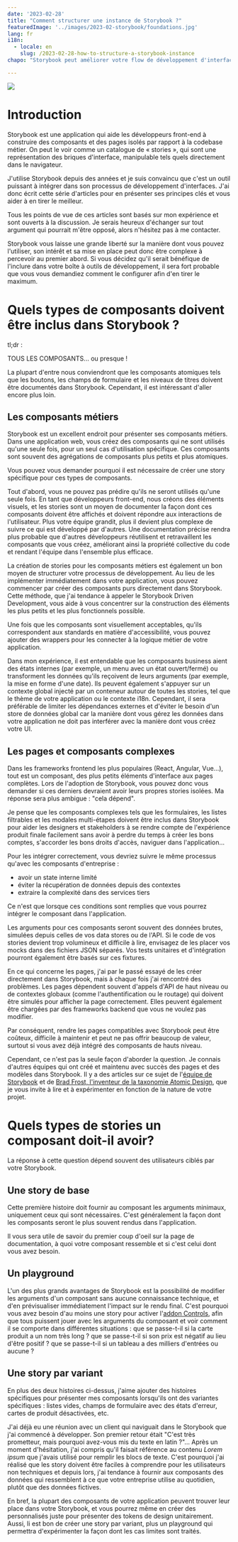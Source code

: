 ```yaml
---
date: '2023-02-28'
title: "Comment structurer une instance de Storybook ?"
featuredImage: '../images/2023-02-storybook/foundations.jpg'
lang: fr
i18n:
  - locale: en
    slug: /2023-02-28-how-to-structure-a-storybook-instance
chapo: "Storybook peut améliorer votre flow de développement d'interfaces. Mais malgré sa puissance, certaines équipes frontend hésitent encore à l'intégrer à leur workflow. Dans cette série d'articles, nous explorerons comment configurer Storybook pour vous aider à atteindre plus rapidement vos objectifs business."

---
```


<Image align="right" caption="Photo par Ivan Bandura">

![](../images/2023-02-storybook/foundations.jpg)

</Image>

# **Introduction**

Storybook est une application qui aide les développeurs front-end à construire des composants et des pages isolés par rapport à la codebase métier. On peut le voir comme un catalogue de « stories », qui sont une représentation des briques d'interface, manipulable tels quels directement dans le navigateur.

J'utilise Storybook depuis des années et je suis convaincu que c'est un outil puissant à intégrer dans son processus de développement d'interfaces. J'ai donc écrit cette série d'articles pour en présenter ses principes clés et vous aider à en tirer le meilleur.

Tous les points de vue de ces articles sont basés sur mon expérience et sont ouverts à la discussion. Je serais heureux d'échanger sur tout argument qui pourrait m'être opposé, alors n'hésitez pas à me contacter.

Storybook vous laisse une grande liberté sur la manière dont vous pouvez l'utiliser, son intérêt et sa mise en place peut donc être complexe à percevoir au premier abord. Si vous décidez qu'il serait bénéfique de l'inclure dans votre boîte à outils de développement, il sera fort probable que vous vous demandiez comment le configurer afin d'en tirer le maximum.

# **Quels types de composants doivent être inclus dans Storybook ?**

tl;dr :

TOUS LES COMPOSANTS... ou presque !

La plupart d'entre nous conviendront que les composants atomiques tels que les boutons, les champs de formulaire et les niveaux de titres doivent être documentés dans Storybook. Cependant, il est intéressant d'aller encore plus loin.

## Les c**omposants métiers**

Storybook est un excellent endroit pour présenter ses composants métiers. Dans une application web, vous créez des composants qui ne sont utilisés qu'une seule fois, pour un seul cas d'utilisation spécifique. Ces composants sont souvent des agrégations de composants plus petits et plus atomiques.

Vous pouvez vous demander pourquoi il est nécessaire de créer une story spécifique pour ces types de composants.

Tout d'abord, vous ne pouvez pas prédire qu'ils ne seront utilisés qu'une seule fois. En tant que développeurs front-end, nous créons des éléments visuels, et les stories sont un moyen de documenter la façon dont ces composants doivent être affichés et doivent répondre aux interactions de l'utilisateur. Plus votre équipe grandit, plus il devient plus complexe de suivre ce qui est développé par d'autres. Une documentation précise rendra plus probable que d'autres développeurs réutilisent et retravaillent les composants que vous créez, améliorant ainsi la propriété collective du code et rendant l'équipe dans l'ensemble plus efficace.

La création de stories pour les composants métiers est également un bon moyen de structurer votre processus de développement. Au lieu de les implémenter immédiatement dans votre application, vous pouvez commencer par créer des composants purs directement dans Storybook. Cette méthode, que j'ai tendance à appeler le Storybook Driven Development, vous aide à vous concentrer sur la construction des éléments les plus petits et les plus fonctionnels possible.

Une fois que les composants sont visuellement acceptables, qu'ils correspondent aux standards en matière d'accessibilité, vous pouvez ajouter des wrappers pour les connecter à la logique métier de votre application.

Dans mon expérience, il est entendable que les composants business aient des états internes (par exemple, un menu avec un état ouvert/fermé) ou transforment les données qu'ils reçoivent de leurs arguments (par exemple, la mise en forme d'une date). Ils peuvent également s'appuyer sur un contexte global injecté par un conteneur autour de toutes les stories, tel que le thème de votre application ou le contexte i18n. Cependant, il sera préférable de limiter les dépendances externes et d'éviter le besoin d'un store de données global car la manière dont vous gérez les données dans votre application ne doit pas interférer avec la manière dont vous créez votre UI.

## Les p**ages et composants complexes**

Dans les frameworks frontend les plus populaires (React, Angular, Vue…), tout est un composant, des plus petits éléments d'interface aux pages complètes. Lors de l'adoption de Storybook, vous pouvez donc vous demander si ces derniers devraient avoir leurs propres stories isolées. Ma réponse sera plus ambigue : "cela dépend".

Je pense que les composants complexes tels que les formulaires, les listes filtrables et les modales multi-étapes doivent être inclus dans Storybook pour aider les designers et stakeholders à se rendre compte de l'expérience produit finale facilement sans avoir à perdre du temps à créer les bons comptes, s'accorder les bons droits d'accès, naviguer dans l'application…

Pour les intégrer correctement, vous devriez suivre le même processus qu'avec les composants d'entreprise :

- avoir un state interne limité
- éviter la récupération de données depuis des contextes
- extraire la complexité dans des services tiers

Ce n'est que lorsque ces conditions sont remplies que vous pourrez intégrer le composant dans l'application.

Les arguments pour ces composants seront souvent des données brutes, simulées depuis celles de vos data stores ou de l'API. Si le code de vos stories devient trop volumineux et difficile à lire, envisagez de les placer vos mocks dans des fichiers JSON séparés. Vos tests unitaires et d'intégration pourront également être basés sur ces fixtures.

En ce qui concerne les pages, j'ai par le passé essayé de les créer directement dans Storybook, mais à chaque fois j'ai rencontré des problèmes. Les pages dépendent souvent d'appels d'API de haut niveau ou de contextes globaux (comme l'authentification ou le routage) qui doivent être simulés pour afficher la page correctement. Elles peuvent également être chargées par des frameworks backend que vous ne voulez pas modifier.

Par conséquent, rendre les pages compatibles avec Storybook peut être coûteux, difficile à maintenir et peut ne pas offrir beaucoup de valeur, surtout si vous avez déjà intégré des composants de hauts niveau.

Cependant, ce n'est pas la seule façon d'aborder la question. Je connais d'autres équipes qui ont créé et maintenu avec succès des pages et des modèles dans Storybook. Il y a des articles sur ce sujet de l'[équipe de Storybook](https://storybook.js.org/docs/react/writing-stories/build-pages-with-storybook) et de [Brad Frost, l'inventeur de la taxonomie Atomic Design](https://bradfrost.com/blog/post/atomic-design-and-storybook/), que je vous invite à lire et à expérimenter en fonction de la nature de votre projet.

# **Quels types de stories un composant doit-il avoir?**

La réponse à cette question dépend souvent des utilisateurs ciblés par votre Storybook.

## **Une story de base**

Cette première histoire doit fournir au composant les arguments minimaux, uniquement ceux qui sont nécessaires. C'est généralement la façon dont les composants seront le plus souvent rendus dans l'application.

Il vous sera utile de savoir du premier coup d'oeil sur la page de documentation, à quoi votre composant ressemble et si c'est celui dont vous avez besoin.

## **Un playground**

L'un des plus grands avantages de Storybook est la possibilité de modifier les arguments d'un composant sans aucune connaissance technique, et d'en prévisualiser immédiatement l'impact sur le rendu final. C'est pourquoi vous avez besoin d'au moins une story pour activer l'[addon Controls](https://storybook.js.org/docs/react/essentials/controls), afin que tous puissent jouer avec les arguments du composant et voir comment il se comporte dans différentes situations : que se passe-t-il si la carte produit a un nom très long ? que se passe-t-il si son prix est négatif au lieu d'être positif ? que se passe-t-il si un tableau a des milliers d'entrées ou aucune ?

## **Une story par variant**

En plus des deux histoires ci-dessus, j'aime ajouter des histoires spécifiques pour présenter mes composants lorsqu'ils ont des variantes spécifiques : listes vides, champs de formulaire avec des états d'erreur, cartes de produit désactivées, etc.

J'ai déjà eu une réunion avec un client qui naviguait dans le Storybook que j'ai commencé à développer. Son premier retour était "C'est très prometteur, mais pourquoi avez-vous mis du texte en latin ?"… Après un moment d'hésitation, j'ai compris qu'il faisait référence au contenu *Lorem ipsum* que j'avais utilisé pour remplir les blocs de texte. C'est pourquoi j'ai réalisé que les story doivent être faciles à comprendre pour les utilisateurs non techniques et depuis lors, j'ai tendance à fournir aux composants des données qui ressemblent à ce que votre entreprise utilise au quotidien, plutôt que des données fictives.

En bref, la plupart des composants de votre application peuvent trouver leur place dans votre Storybook, et vous pourrez même en créer des personnalisés juste pour présenter des tokens de design unitairement. Aussi, Ii est bon de créer une story par variant, plus un playground qui permettra d'expérimenter la façon dont les cas limites sont traités.